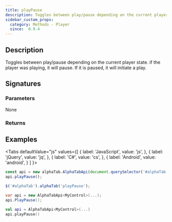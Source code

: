 ```yaml
---
title: playPause
description: Toggles between play/pause depending on the current player state.
sidebar_custom_props:
  category: Methods - Player
  since:  0.9.4
---
```


<SinceBadge since="0.9.4" />


## Description
Toggles between play/pause depending on the current player state. if the player was playing, it will pause. If it is paused, it will initiate a play. 

## Signatures

<TypeTable>
    <TypeRow type="js" name="function playPause()" />
    <TypeRow type="jquery" name="alphaTab('playPause')" />
    <TypeRow type="net" name="void PlayPause()" />
    <TypeRow type="android" name="fun playPause(): Unit" />
</TypeTable>

### Parameters
None

### Returns

## Examples

<Tabs
  defaultValue="js"
  values={[
    { label: 'JavaScript', value: 'js', },
    { label: 'jQuery', value: 'jq', },
    { label: 'C#', value: 'cs', },
    { label: 'Android', value: 'android', }
  ]
}>
<TabItem value="js">

```js
const api = new alphaTab.AlphaTabApi(document.querySelector('#alphaTab'));
api.playPause();
```

</TabItem>
<TabItem value="jq">

```js
$('#alphaTab').alphaTab('playPause');
```

</TabItem>
<TabItem value="cs">

```csharp
var api = new AlphaTabApi<MyControl>(...);
api.PlayPause();
```

</TabItem>
<TabItem value="android">

```kotlin
val api = AlphaTabApi<MyControl>(...)
api.playPause()
```

</TabItem>
</Tabs>